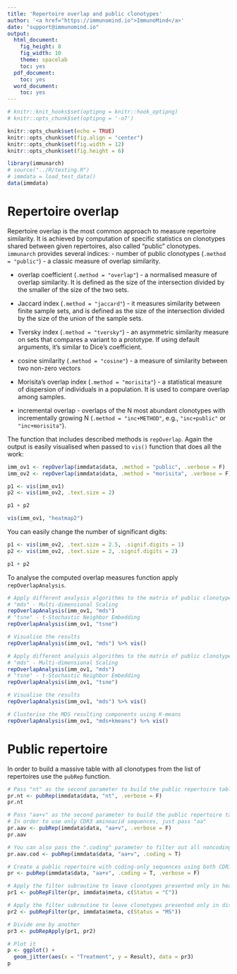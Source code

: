 ```yaml
---
title: 'Repertoire overlap and public clonotypes'
author: '<a href="https://immunomind.io">ImmunoMind</a>'
date: "support@immunomind.io"
output:
  html_document:
    fig_height: 8
    fig_width: 10
    theme: spacelab
    toc: yes
  pdf_document:
    toc: yes
  word_document:
    toc: yes
---
```



<!--
%\VignetteEngine{knitr::rmarkdown}
%\VignetteIndexEntry{Repertoire overlap and public clonotypes}
%\VignettePackage{immunarch}
-->



```r
# knitr::knit_hooks$set(optipng = knitr::hook_optipng)
# knitr::opts_chunk$set(optipng = '-o7')

knitr::opts_chunk$set(echo = TRUE)
knitr::opts_chunk$set(fig.align = "center")
knitr::opts_chunk$set(fig.width = 12)
knitr::opts_chunk$set(fig.height = 6)

library(immunarch)
# source("../R/testing.R")
# immdata = load_test_data()
data(immdata)
```

# Repertoire overlap
Repertoire overlap is the most common approach to measure repertoire similarity. It is achieved by computation of specific statistics on clonotypes shared between given repertoires, also called "public" clonotypes. `immunarch` provides several indices: 
- number of public clonotypes (`.method = "public"`) - a classic measure of overlap similarity.

- overlap coefficient (`.method = "overlap"`) - a normalised measure of overlap similarity. It is defined as the size of the intersection divided by the smaller of the size of the two sets.

- Jaccard index (`.method = "jaccard"`) - it measures similarity between finite sample sets, and is defined as the size of the intersection divided by the size of the union of the sample sets.

- Tversky index (`.method = "tversky"`) - an asymmetric similarity measure on sets that compares a variant to a prototype. If using default arguments, it's similar to Dice's coefficient.

- cosine similarity (`.method = "cosine"`) - a measure of similarity between two non-zero vectors

- Morisita's overlap index (`.method = "morisita"`) - a statistical measure of dispersion of individuals in a population. It is used to compare overlap among samples.

- incremental overlap - overlaps of the N most abundant clonotypes with incrementally growing N (`.method = "inc+METHOD"`, e.g., `"inc+public"` or `"inc+morisita"`).

The function that includes described methods is `repOverlap`. Again the output is easily visualised when passed to `vis()` function that does all the work:

```r
imm_ov1 <- repOverlap(immdata$data, .method = "public", .verbose = F)
imm_ov2 <- repOverlap(immdata$data, .method = "morisita", .verbose = F)

p1 <- vis(imm_ov1)
p2 <- vis(imm_ov2, .text.size = 2)

p1 + p2

vis(imm_ov1, "heatmap2")
```

You can easily change the number of significant digits:
```r
p1 <- vis(imm_ov2, .text.size = 2.5, .signif.digits = 1)
p2 <- vis(imm_ov2, .text.size = 2, .signif.digits = 2)

p1 + p2
```

<!---
Top-overlap [Work in Progress]
```r
warning("TODO")
```
-->

To analyse the computed overlap measures function apply `repOverlapAnalysis`.
```r
# Apply different analysis algorithms to the matrix of public clonotypes:
# "mds" - Multi-dimensional Scaling
repOverlapAnalysis(imm_ov1, "mds")
# "tsne" - t-Stochastic Neighbor Embedding
repOverlapAnalysis(imm_ov1, "tsne")

# Visualise the results
repOverlapAnalysis(imm_ov1, "mds") %>% vis()
```

```r
# Apply different analysis algorithms to the matrix of public clonotypes:
# "mds" - Multi-dimensional Scaling
repOverlapAnalysis(imm_ov1, "mds")
# "tsne" - t-Stochastic Neighbor Embedding
repOverlapAnalysis(imm_ov1, "tsne")

# Visualise the results
repOverlapAnalysis(imm_ov1, "mds") %>% vis()

# Clusterise the MDS resulting components using K-means
repOverlapAnalysis(imm_ov1, "mds+kmeans") %>% vis()
```

# Public repertoire
In order to build a massive table with all clonotypes from the list of repertoires use the `pubRep` function.
```r
# Pass "nt" as the second parameter to build the public repertoire table using CDR3 nucleotide sequences
pr.nt <- pubRep(immdata$data, "nt", .verbose = F)
pr.nt
```

```r
# Pass "aa+v" as the second parameter to build the public repertoire table using CDR3 aminoacid sequences and V alleles
# In order to use only CDR3 aminoacid sequences, just pass "aa"
pr.aav <- pubRep(immdata$data, "aa+v", .verbose = F)
pr.aav
```

```r
# You can also pass the ".coding" parameter to filter out all noncoding sequences first:
pr.aav.cod <- pubRep(immdata$data, "aa+v", .coding = T)
```

```r
# Create a public repertoire with coding-only sequences using both CDR3 amino acid sequences and V genes
pr <- pubRep(immdata$data, "aa+v", .coding = T, .verbose = F)

# Apply the filter subroutine to leave clonotypes presented only in healthy individuals
pr1 <- pubRepFilter(pr, immdata$meta, c(Status = "C"))

# Apply the filter subroutine to leave clonotypes presented only in diseased individuals
pr2 <- pubRepFilter(pr, immdata$meta, c(Status = "MS"))

# Divide one by another
pr3 <- pubRepApply(pr1, pr2)

# Plot it
p <- ggplot() +
  geom_jitter(aes(x = "Treatment", y = Result), data = pr3)
p
```
